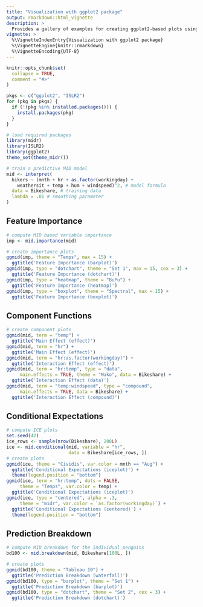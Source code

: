 ```yaml
---
title: "Visualization with ggplot2 package"
output: rmarkdown::html_vignette
description: >
  Provides a gallery of examples for creating ggplot2-based plots using functions from the midr package.
vignette: >
  %\VignetteIndexEntry{Visualization with ggplot2 package}
  %\VignetteEngine{knitr::rmarkdown}
  %\VignetteEncoding{UTF-8}
---
```


```r
knitr::opts_chunk$set(
  collapse = TRUE,
  comment = "#>"
)

pkgs <- c("ggplot2", "ISLR2")
for (pkg in pkgs) {
  if (!(pkg %in% installed.packages())) {
    install.packages(pkg)
  }
}
```

```r
# load required packages
library(midr)
library(ISLR2)
library(ggplot2)
theme_set(theme_midr())

# train a predictive MID model
mid <- interpret(
  bikers ~ (mnth + hr + as.factor(workingday) +
    weathersit + temp + hum + windspeed)^2, # model formula
  data = Bikeshare, # training data
  lambda = .01 # smoothing parameter
)
```

## Feature Importance

```r
# compute MID based variable importance
imp <- mid.importance(mid)

# create importance plots
ggmid(imp, theme = "Temps", max = 15) +
  ggtitle('Feature Importance (barplot)')
ggmid(imp, type = "dotchart", theme = "Set 1", max = 15, cex = 3) +
  ggtitle('Feature Importance (dotchart)')
ggmid(imp, type = "heatmap", theme = "BuPu") +
  ggtitle('Feature Importance (heatmap)')
ggmid(imp, type = "boxplot", theme = "Spectral", max = 15) +
  ggtitle('Feature Importance (boxplot)')
```

## Component Functions

```r
# create component plots
ggmid(mid, term = "temp") +
  ggtitle('Main Effect (effect)')
ggmid(mid, term = "hr") +
  ggtitle('Main Effect (effect)')
ggmid(mid, term = "hr:as.factor(workingday)") +
  ggtitle('Interaction Effect (effect)')
ggmid(mid, term = "hr:temp", type = "data",
     main.effects = TRUE, theme = "Mako", data = Bikeshare) +
  ggtitle('Interaction Effect (data)')
ggmid(mid, term = "temp:windspeed", type = "compound",
     main.effects = TRUE, data = Bikeshare) +
  ggtitle('Interaction Effect (compound)')
```

## Conditional Expectations

```r
# compute ICE plots
set.seed(42)
ice_rows <- sample(nrow(Bikeshare), 200L)
ice <- mid.conditional(mid, variable = "hr",
                       data = Bikeshare[ice_rows, ])
# create plots
ggmid(ice, theme = "Cividis", var.color = mnth == "Aug") +
  ggtitle('Conditional Expectations (iceplot)') +
  theme(legend.position = "bottom")
ggmid(ice, term = "hr:temp", dots = FALSE,
     theme = "Temps", var.color = temp) +
  ggtitle('Conditional Expectations (iceplot)')
ggmid(ice, type = "centered", alpha = .3,
     theme = "midr", var.color = `as.factor(workingday)`) +
  ggtitle('Conditional Expectations (centered)') +
  theme(legend.position = "bottom")
```

## Prediction Breakdown

```r
# compute MID breakdown for the individual penguins
bd100 <- mid.breakdown(mid, Bikeshare[100L, ])

# create plots
ggmid(bd100, theme = "Tableau 10") +
  ggtitle('Prediction Breakdown (waterfall)')
ggmid(bd100, type = "barplot", theme = "Set 1") +
  ggtitle('Prediction Breakdown (barplot)')
ggmid(bd100, type = "dotchart", theme = "Set 2", cex = 3) +
  ggtitle('Prediction Breakdown (dotchart)')
```
